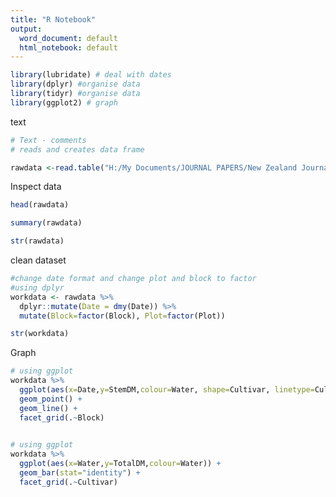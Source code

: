 ```yaml
---
title: "R Notebook"
output:
  word_document: default
  html_notebook: default
---
```


```r
library(lubridate) # deal with dates
library(dplyr) #organise data
library(tidyr) #organise data
library(ggplot2) # graph
```
text

```r
# Text - comments
# reads and creates data frame

rawdata <-read.table("H:/My Documents/JOURNAL PAPERS/New Zealand Journal of Agriculture Research (NZJAR)/Barley Radiation interception/BiomassLAI.txt", header = TRUE, na.strings="*")
```

Inspect data

```r
head(rawdata)
```

```r
summary(rawdata)
```

```r
str(rawdata)
```

clean dataset

```r
#change date format and change plot and block to factor
#using dplyr
workdata <- rawdata %>% 
  dplyr::mutate(Date = dmy(Date)) %>%
  mutate(Block=factor(Block), Plot=factor(Plot))
```

```r
str(workdata)
```

Graph

```r
# using ggplot 
workdata %>%
  ggplot(aes(x=Date,y=StemDM,colour=Water, shape=Cultivar, linetype=Cultivar)) +
  geom_point() +
  geom_line() +
  facet_grid(.~Block)
  

```

```r
# using ggplot 
workdata %>%
  ggplot(aes(x=Water,y=TotalDM,colour=Water)) +
  geom_bar(stat="identity") +
  facet_grid(.~Cultivar)
  

```




